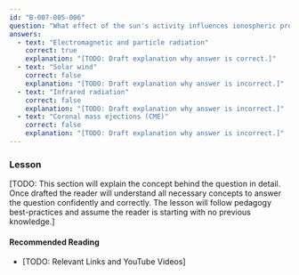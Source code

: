 ```yaml
---
id: "B-007-005-006"
question: "What effect of the sun's activity influences ionospheric propagation on a daily basis?"
answers:
  - text: "Electromagnetic and particle radiation"
    correct: true
    explanation: "[TODO: Draft explanation why answer is correct.]"
  - text: "Solar wind"
    correct: false
    explanation: "[TODO: Draft explanation why answer is incorrect.]"
  - text: "Infrared radiation"
    correct: false
    explanation: "[TODO: Draft explanation why answer is incorrect.]"
  - text: "Coronal mass ejections (CME)"
    correct: false
    explanation: "[TODO: Draft explanation why answer is incorrect.]"
---
```


### Lesson

[TODO: This section will explain the concept behind the question in detail. Once drafted the reader will understand all necessary concepts to answer the question confidently and correctly. The lesson will follow pedagogy best-practices and assume the reader is starting with no previous knowledge.]

#### Recommended Reading

- [TODO: Relevant Links and YouTube Videos]
